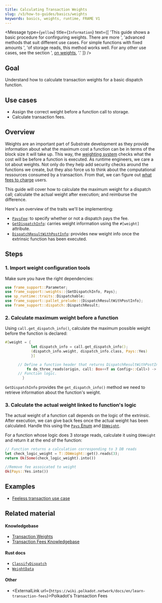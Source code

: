 ```yaml
---
title: Calculating Transaction Weights
slug: /v3/how-to-guides/basics/weights
keywords: basics, weights, runtime, FRAME V1 
---
```


<Message
  type={`yellow`}
  title={`Information`}
  text={[
  'This guide shows a basic procedure for confirguring weights. There are more ', 
  'advanced methods that suit different use cases. For simple functions with fixed amounts ', 
  'of storage reads, this method works well. For any other use cases, see the section ',
  <a href="../weights/calculate-fees">on weights</a>,
  '.'
  ]}
/>

## Goal

Understand how to calculate transaction weights for a basic dispatch function.

## Use cases

- Assign the correct weight before a function call to storage.
- Calculate transaction fees.

## Overview

Weights are an important part of Substrate development as they provide information about what the maximum cost a function can be in terms of the block size it will take up. This way, the [weighting system][weights-kb] checks what the cost will be before a function is executed. As runtime engineers, we care a lot about weights. Not only do they help add security checks around the functions we create, but they also force us to think about the computational ressources consumed by a transaction. From that, we can figure out [what fees to charge][fees-kb] users.

This guide will cover how to calculate the maximum weight for a dispatch call; calculate the actual weight after execution; and 
reimburse the difference. 

Here's an overview of the traits we'll be implementing:

- [`PaysFee`][paysfee-rustdocs]: to specify whether or not a dispatch pays the fee.
- [`GetDispatchInfo`][get-dispatchinfo-rustdocs]: carries weight information using the `#[weight]` attribute.
- [`DispatchResultWithPostInfo`][get-postdispatchinfo-rustdocs]: provides new weight info once the extrinsic function has been executed.

## Steps

### 1. Import weight configuration tools

Make sure you have the right dependencies:

```rust
use frame_support::Parameter;
use frame_support::weights::{GetDispatchInfo, Pays};
use sp_runtime::traits::Dispatchable;
use frame_support::pallet_prelude::{DispatchResultWithPostInfo};
use frame_support::dispatch::DispatchResult;
```

### 2. Calculate maximum weight before a function

Using `call.get_dispatch_info()`, calculate the maximum possible weight before the function is declared:

```rust
#[weight = {
			let dispatch_info = call.get_dispatch_info();
			(dispatch_info.weight, dispatch_info.class, Pays::Yes)
            }]

      // Define a function header that returns DispatchResultWithPostInfo.
		  fn do_three_reads(origin, call: Box<<T as Config>::Call>) -> DispatchResultWithPostInfo {
      // Function logic.
        }
```

`GetDispatchInfo` provides the `get_dispatch_info()` method we need to retrieve information about the function's weight.

### 3. Calculate the actual weight linked to function's logic

The actual weight of a function call depends on the logic of the extrinsic. After execution, we can give back fees once the actual weight has been calculated. Handle this using the [`Pays` Enum][pays-rustdocs] and [`DbWeight`][dbweight-rustdocs].

For a function whose logic does 3 storage reads, calculate it using `DbWeight` and return it at the end of the function:

```rust
// Function returns a calculation corresponding to 3 DB reads
let check_logic_weight = T::DbWeight::get().reads(3);
return Ok(Some(check_logic_weight).into())

//Remove fee assoicated to weight
Ok(Pays::Yes.into())
```
## Examples

- [Feeless transaction use case](https://github.com/shawntabrizi/substrate-feeless-token-factory#user-story)

## Related material

#### Knowledgebase
- [Transaction Weights](https://substrate.dev/docs/en/knowledgebase/learn-substrate/weight)
- [Transaction Fees Knowledgebase](https://substrate.dev/docs/en/knowledgebase/runtime/fees)

#### Rust docs
- [`ClassifyDispatch`](https://substrate.dev/rustdocs/v3.0.0/frame_support/weights/trait.ClassifyDispatch.html)
- [`WeightData`](https://substrate.dev/rustdocs/v3.0.0/frame_support/weights/trait.WeighData.html)

#### Other
- <ExternalLink url={`https://wiki.polkadot.network/docs/en/learn-transaction-fees`}>Polkadot's Transaction Fees </ExternalLink>

[weights-kb]: https://substrate.dev/docs/en/knowledgebase/learn-substrate/weight
[fees-kb]: https://substrate.dev/docs/en/knowledgebase/runtime/fees
[paysfee-rustdocs]: https://substrate.dev/rustdocs/v3.0.0/frame_support/weights/trait.PaysFee.html
[get-dispatchinfo-rustdocs]: https://substrate.dev/rustdocs/v3.0.0/frame_support/weights/trait.GetDispatchInfo.html
[get-postdispatchinfo-rustdocs]: https://docs.rs/frame-support/3.0.0/frame_support/dispatch/type.DispatchResultWithPostInfo.html
[pays-rustdocs]: https://docs.rs/frame-support/3.0.0/frame_support/weights/enum.Pays.html
[dbweight-rustdocs]: https://substrate.dev/rustdocs/v3.0.0/frame_system/pallet/trait.Config.html#associatedtype.DbWeight